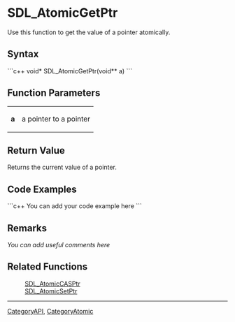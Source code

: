 <!-- pragma section-numbers off -->
<!-- pragma disable-camelcase -->

= SDL_AtomicGetPtr =
Use this function to get the value of a pointer atomically.


== Syntax ==
```c++
void* SDL_AtomicGetPtr(void** a)
```

== Function Parameters ==
{|
|'''a'''
|a pointer to a pointer
|}

== Return Value ==
Returns the current value of a pointer.

== Code Examples ==
```c++
You can add your code example here
```

== Remarks ==
''You can add useful comments here''

== Related Functions ==
:[[SDL_AtomicCASPtr]]
:[[SDL_AtomicSetPtr]]

----
[[CategoryAPI]], [[CategoryAtomic]]
